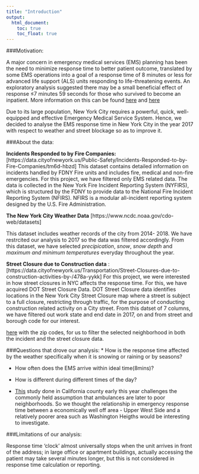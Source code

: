 ```yaml
---
title: "Introduction"
output:
  html_document:
    toc: true
    toc_float: true
---
```







###Motivation:

A major concern in emergency medical services (EMS) planning has been the need to minimize response time to better patient outcome, translated by some EMS operations into a goal of a response time of 8 minutes or less for advanced life support (ALS) units responding to life-threatening events. An exploratory analysis suggested there may be a small beneficial effect of response ≤7 minutes 59 seconds for those who survived to become an inpatient. More information on this can be found [here](https://www.ncbi.nlm.nih.gov/pubmed/11927452) and [here](https://www.ncbi.nlm.nih.gov/pubmed/22026820)

Due to its large population, New York City requires a powerful, quick, well-equipped and effective Emergency Medical Service System. Hence, we decided to analyse the EMS response time in New York City in the year 2017 with respect to weather and street blockage so as to improve it.




###About the data:

__Incidents Responded to by Fire Companies:__
[https://data.cityofnewyork.us/Public-Safety/Incidents-Responded-to-by-Fire-Companies/tm6d-hbzd] 
This dataset contains detailed information on incidents handled by FDNY Fire units and includes fire, medical and non-fire emergencies. For this project, we have filtered only EMS related data. The data is collected in the New York Fire Incident Reporting System (NYFIRS), which is structured by the FDNY to provide data to the National Fire Incident Reporting System (NFIRS). NFIRS is a modular all-incident reporting system designed by the U.S. Fire Administration. 


__The New York City Weather Data__ [https://www.ncdc.noaa.gov/cdo-web/datasets] 

This dataset includes weather records of the city from 2014- 2018. We have restrcited our analysis to 2017 so the data was filtered accordingly. From this dataset, we have selected _precipication_, _snow_, _snow depth_ and _maximum and minimum temperatures_ everyday throughout the year.


__Street Closure due to Construction data__ :
[https://data.cityofnewyork.us/Transportation/Street-Closures-due-to-construction-activities-by-/478a-yykk]
For this project, we were interested in how street closures in NYC affects the response time. For this, we have acquired DOT Street Closure Data. DOT Street Closure data identifies locations in the New York City Street Closure map where a street is subject to a full closure, restricting through traffic, for the purpose of conducting construction related activity on a City street. From this datset of 7 columns, we have filtered out work state and end date in 2017, on and from street and borough code for our interest.

 [here](https://www.health.ny.gov/statistics/cancer/registry/appendix/neighborhoods.htm?fbclid=IwAR3N4VlKC1OehRZyEuDYPEAE7AFAEXXIRC11seIBKxA-0fd3g4hL0QvnV20) with the zip codes, for us to filter the selected neighborhood in both the incident and the street closure data. 





###Questions that drove our analysis:
* How is the response time affected by the weather specifically when it is snowing or raining or by seasons?

* How often does the EMS arrive within ideal time(8mins)?

* How is different during different times of the day?


*  [This](https://www.ncbi.nlm.nih.gov/pubmed/29381111) study done in California county early this year challenges the commonly held assumption that ambulances are later to poor neighborhoods. So we thought the relationship in emergency response time between a economically well off area - Upper West Side and a relatively poorer area such as Washington Heigths would be interesting to investigate. 




###Limitations of our analysis:


Response time 'clock' almost universally stops when the unit arrives in front of the address; in large office or apartment buildings, actually accessing the patient may take several minutes longer, but this is not considered in response time calculation or reporting.


